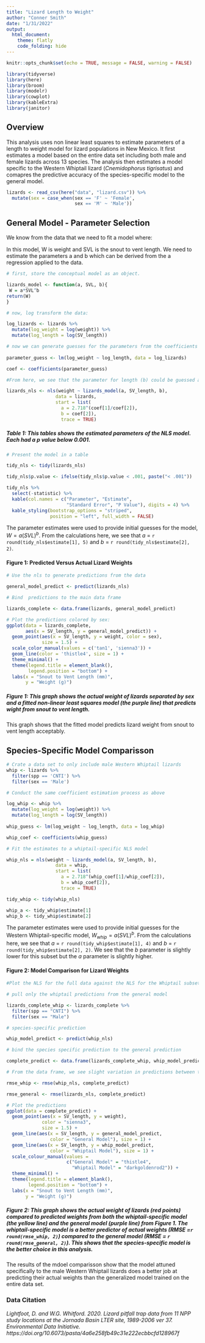 ```yaml
---
title: "Lizard Length to Weight"
author: "Conner Smith"
date: "1/31/2022"
output: 
  html_document: 
    theme: flatly
    code_folding: hide
---
```


```r
knitr::opts_chunk$set(echo = TRUE, message = FALSE, warning = FALSE)

library(tidyverse)
library(here)
library(broom)
library(modelr)
library(cowplot)
library(kableExtra)
library(janitor)
```

## **Overview**

This analysis uses non linear least squares to estimate parameters of a length to weight model for lizard populations in New Mexico. It first estimates a model based on the entire data set including both male and female lizards across 13 species. The analysis then estimates a model specific to the Western Whiptail lizard (*Cnemidophorus tigrisatus*) and comapres the predictive accuracy of the species-specific model to the general model.

```r
lizards <- read_csv(here("data", "lizard.csv")) %>% 
  mutate(sex = case_when(sex == 'F' ~ 'Female',
                         sex == 'M' ~ 'Male'))
```

## **General Model - Parameter Selection**

We know from the data that we need to fit a model where:

\begin{equation}
W=a(SVL)^b
\end{equation}

In this model, W is weight and SVL is the snout to vent length. We need to estimate the parameters a and b which can be derived from the a regression applied to the data. 

```r
# first, store the conceptual model as an object. 

lizards_model <- function(a, SVL, b){
 W = a*SVL^b
return(W)
}

# now, log transform the data:

log_lizards <- lizards %>% 
  mutate(log_weight = log(weight)) %>% 
  mutate(log_length = log(SV_length))

# now we can generate guesses for the parameters from the coefficients 
  
parameter_guess <- lm(log_weight ~ log_length, data = log_lizards) 

coef <- coefficients(parameter_guess)

#From here, we see that the parameter for length (b) could be guessed as 2.54. From the transformation, we have the intercept equal to b*ln(a). So we can plug the intercept value in and divide by the coefficient for b to get the value of a.

lizards_nls <- nls(weight ~ lizards_model(a, SV_length, b),
                  data = lizards,
                  start = list(
                    a = 2.718^(coef[1]/coef[2]),
                    b = coef[2]),
                    trace = TRUE)
```

##### **Table 1:** *This tables shows the estimated parameters of the NLS model. Each had a p value below 0.001.*
```r
# Present the model in a table 

tidy_nls <- tidy(lizards_nls)

tidy_nls$p.value <- ifelse(tidy_nls$p.value < .001, paste("< .001"))

tidy_nls %>%
  select(-statistic) %>% 
  kable(col.names = c("Parameter", "Estimate", 
                      "Standard Error", "P Value"), digits = 4) %>% 
  kable_styling(bootstrap_options = "striped", 
                position = "left", full_width = FALSE)
```

The parameter estimates were used to provide initial guesses for the model, $W=a(SVL)^b$. From the calculations here, we see that $a$ = `r round(tidy_nls$estimate[1], 5)` and $b$ = `r round(tidy_nls$estimate[2], 2)`. 

#### **Figure 1: Predicted Versus Actual Lizard Weights**
```r
# Use the nls to generate predictions from the data 

general_model_predict <- predict(lizards_nls)

# Bind  predictions to the main data frame 

lizards_complete <- data.frame(lizards, general_model_predict)

# Plot the predictions colored by sex:
ggplot(data = lizards_complete, 
       aes(x = SV_length, y = general_model_predict)) +
  geom_point(aes(x = SV_length, y = weight, color = sex),
             size = 1.5) +
  scale_color_manual(values = c('tan1', 'sienna3')) +
  geom_line(color = 'thistle4', size = 1) +
  theme_minimal() +
  theme(legend.title = element_blank(),
        legend.position = "bottom") +
  labs(x = "Snout to Vent Length (mm)",
       y = "Weight (g)")
```

##### **Figure 1:** *This graph shows the actual weight of lizards separated by sex and a fitted non-linear least squares model (the purple line) that predicts wight from snout to vent length.* 

This graph shows that the fitted model predicts lizard weight from snout to vent length acceptably. 

## **Species-Specific Model Comparisson**

```r
# Crate a data set to only include male Western Whiptail lizards
whip <- lizards %>% 
  filter(spp == 'CNTI') %>% 
  filter(sex == 'Male')

# Conduct the same coefficient estimation process as above 

log_whip <- whip %>% 
  mutate(log_weight = log(weight)) %>% 
  mutate(log_length = log(SV_length))
  
whip_guess <- lm(log_weight ~ log_length, data = log_whip) 

whip_coef <- coefficients(whip_guess)

# Fit the estimates to a whiptail-specific NLS model

whip_nls = nls(weight ~ lizards_model(a, SV_length, b),
                  data = whip,
                  start = list(
                    a = 2.718^(whip_coef[1]/whip_coef[2]),
                    b = whip_coef[2]),
                    trace = TRUE)

tidy_whip <- tidy(whip_nls)

whip_a <- tidy_whip$estimate[1]
whip_b <- tidy_whip$estimate[2]
```

The parameter estimates were used to provide initial guesses for the Western Whiptail-specific model, $W_{whip}=a(SVL)^b$. From the calculations here, we see that $a$ = `r round(tidy_whip$estimate[1], 4)` and $b$ = `r round(tidy_whip$estimate[2], 2)`. We see that the $b$ parameter is slightly lower for this subset but the $a$ parameter is slightly higher. 
 

#### **Figure 2: Model Comparison for Lizard Weights**
```r
#Plot the NLS for the full data against the NLS for the Whiptail subset, starting by using both models to predict whiptail weight:

# pull only the whiptail predictions from the general model

lizards_complete_whip <- lizards_complete %>% 
  filter(spp == "CNTI") %>% 
  filter(sex == "Male")

# species-specific prediction

whip_model_predict <- predict(whip_nls)

# bind the species specific prediction to the general prediction

complete_predict <- data.frame(lizards_complete_whip, whip_model_predict)

# From the data frame, we see slight variation in predictions between the two models. Now, we need to calculate the RMSE for both. 

rmse_whip <- rmse(whip_nls, complete_predict)

rmse_general <- rmse(lizards_nls, complete_predict)

# Plot the predictions
ggplot(data = complete_predict) +
  geom_point(aes(x = SV_length, y = weight), 
             color = "sienna3",
             size = 1.5) +
  geom_line(aes(x = SV_length, y = general_model_predict,
                color = "General Model"), size = 1) +
  geom_line(aes(x = SV_length, y = whip_model_predict,
                color = "Whiptail Model"), size = 1) +
  scale_colour_manual(values =
                      c("General Model" = "thistle4",
                        "Whiptail Model" = "darkgoldenrod2")) +
  theme_minimal() +
  theme(legend.title = element_blank(),
        legend.position = "bottom") +
  labs(x = "Snout to Vent Length (mm)",
       y = "Weight (g)")
```
 
##### **Figure 2:** *This graph shows the actual weight of lizards (red points) compared to predicted weights from both the whiptail-specific model (the yellow line) and the general model (purple line) from* **Figure 1**. *The whiptail-specific model is a better predictor of actual weights* (RMSE =`r round(rmse_whip, 2)`) *compared to the general model* (RMSE = `r round(rmse_general, 2)`). *This shows that the species-specific model is the better choice in this analysis.* 

The results of the mdoel comparisson show that the model attuned specifically to the male Western Whiptail lizards does a better job at predicting their actual weights than the generalized model trained on the entire data set. 
 
### **Data Citation**

*Lightfoot, D. and W.G. Whitford. 2020. Lizard pitfall trap data from 11 NPP study locations at the Jornada Basin LTER site, 1989-2006 ver 37. Environmental Data Initiative. https://doi.org/10.6073/pasta/4a6e258fb49c31e222ecbbcfd128967f*
